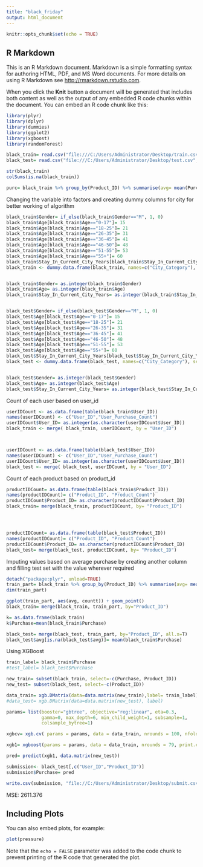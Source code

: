 ---
title: "black_friday"
output: html_document
---

```{r setup, include=FALSE}
knitr::opts_chunk$set(echo = TRUE)
```

## R Markdown

This is an R Markdown document. Markdown is a simple formatting syntax for authoring HTML, PDF, and MS Word documents. For more details on using R Markdown see <http://rmarkdown.rstudio.com>.

When you click the **Knit** button a document will be generated that includes both content as well as the output of any embedded R code chunks within the document. You can embed an R code chunk like this:

```{r}
library(plyr)
library(dplyr)
library(dummies)
library(ggplot2)
library(xgboost)
library(randomForest)
```



```{r}
black_train= read.csv("file:///C:/Users/Administrator/Desktop/train.csv",stringsAsFactors = FALSE, header = TRUE,na.strings = c('NA',''))
black_test= read.csv("file:///C:/Users/Administrator/Desktop/test.csv",stringsAsFactors = FALSE, header = TRUE, na.strings = c('NA',''))

str(black_train)
colSums(is.na(black_train))

purc= black_train %>% group_by(Product_ID) %>% summarise(avg= mean(Purchase))
```

Changing the variable into factors and creating dummy columns for city for better working of algorithm

```{r}
black_train$Gender= if_else(black_train$Gender=="M", 1, 0)
black_train$Age[black_train$Age=="0-17"]= 15
black_train$Age[black_train$Age=="18-25"]= 21
black_train$Age[black_train$Age=="26-35"]= 31
black_train$Age[black_train$Age=="36-45"]= 41
black_train$Age[black_train$Age=="46-50"]= 48
black_train$Age[black_train$Age=="51-55"]= 53
black_train$Age[black_train$Age=="55+"]= 60
black_train$Stay_In_Current_City_Years[black_train$Stay_In_Current_City_Years=="4+"]=5
black_train <- dummy.data.frame(black_train, names=c("City_Category"), sep="_")


black_train$Gender= as.integer(black_train$Gender)
black_train$Age= as.integer(black_train$Age)
black_train$Stay_In_Current_City_Years= as.integer(black_train$Stay_In_Current_City_Years)


black_test$Gender= if_else(black_test$Gender=="M", 1, 0)
black_test$Age[black_test$Age=="0-17"]= 15
black_test$Age[black_test$Age=="18-25"]= 21
black_test$Age[black_test$Age=="26-35"]= 31
black_test$Age[black_test$Age=="36-45"]= 41
black_test$Age[black_test$Age=="46-50"]= 48
black_test$Age[black_test$Age=="51-55"]= 53
black_test$Age[black_test$Age=="55+"]= 60
black_test$Stay_In_Current_City_Years[black_test$Stay_In_Current_City_Years=="4+"]=5
black_test <- dummy.data.frame(black_test, names=c("City_Category"), sep="_")


black_test$Gender= as.integer(black_test$Gender)
black_test$Age= as.integer(black_test$Age)
black_test$Stay_In_Current_City_Years= as.integer(black_test$Stay_In_Current_City_Years)

```


Count of each user based on user_id
```{r}
userIDCount <- as.data.frame(table(black_train$User_ID))
names(userIDCount) <- c("User_ID","User_Purchase_Count")
userIDCount$User_ID= as.integer(as.character(userIDCount$User_ID))
black_train <- merge( black_train, userIDCount, by = "User_ID")



userIDCount <- as.data.frame(table(black_test$User_ID))
names(userIDCount) <- c("User_ID","User_Purchase_Count")
userIDCount$User_ID= as.integer(as.character(userIDCount$User_ID))
black_test <- merge( black_test, userIDCount, by = "User_ID")


```


Count of each product based on product_id
```{r}

productIDCount= as.data.frame(table(black_train$Product_ID))
names(productIDCount)= c("Product_ID", "Product_Count")
productIDCount$Product_ID= as.character(productIDCount$Product_ID)
black_train= merge(black_train, productIDCount, by= "Product_ID")




productIDCount= as.data.frame(table(black_test$Product_ID))
names(productIDCount)= c("Product_ID", "Product_Count")
productIDCount$Product_ID= as.character(productIDCount$Product_ID)
black_test= merge(black_test, productIDCount, by= "Product_ID")

```

Imputing values based on average purchase by creating another column and filling test set with the value wherever required

```{r}
detach("package:plyr", unload=TRUE) 
train_part= black_train %>% group_by(Product_ID) %>% summarise(avg= mean(Purchase))
dim(train_part)

ggplot(train_part, aes(avg, countt)) + geom_point()
black_train= merge(black_train, train_part, by="Product_ID")

k= as.data.frame(black_train)
k$Purchase=mean(black_train$Purchase)

black_test= merge(black_test, train_part, by="Product_ID", all.x=T)
black_test$avg[is.na(black_test$avg)]= mean(black_train$Purchase)
```


Using XGBoost

```{r}
train_label= black_train$Purchase
#test_label= black_test$Purchase

new_train= subset(black_train, select=-c(Purchase, Product_ID))
new_test= subset(black_test, select=-c(Product_ID))

data_train= xgb.DMatrix(data=data.matrix(new_train),label= train_label)
#data_test= xgb.DMatrix(data=data.matrix(new_test), label)

params= list(booster="gbtree", objective="reg:linear", eta=0.3, 
             gamma=0, max_depth=6, min_child_weight=1, subsample=1, 
             colsample_bytree=1)

xgbcv= xgb.cv( params = params, data = data_train, nrounds = 100, nfold = 5, showsd = T, print.every.n = 10, early.stop.round = 20, maximize = F)

xgb1= xgboost(params = params, data = data_train, nrounds = 79, print.every.n = 10, early.stop.round = 20, maximize = F)

pred= predict(xgb1, data.matrix(new_test))

```


```{r}
submission<- black_test[,c("User_ID","Product_ID")]
submission$Purchase= pred

write.csv(submission, "file://C:/Users/Administrator/Desktop/submit.csv", row.names=F)
```

MSE: 2611.376






## Including Plots

You can also embed plots, for example:

```{r pressure, echo=FALSE}
plot(pressure)
```

Note that the `echo = FALSE` parameter was added to the code chunk to prevent printing of the R code that generated the plot.
